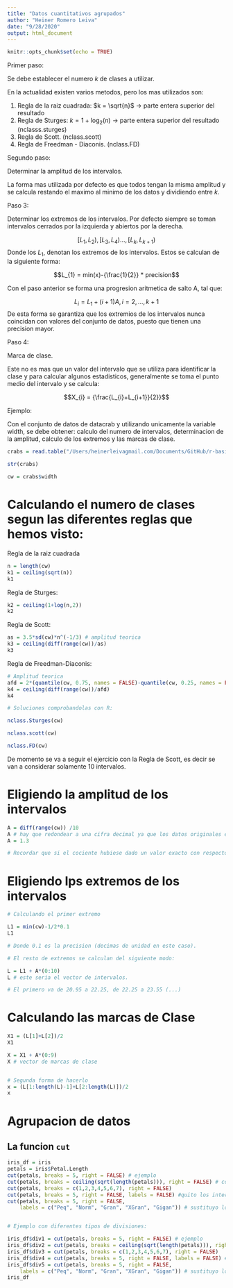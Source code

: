 ```yaml
---
title: "Datos cuantitativos agrupados"
author: "Heiner Romero Leiva"
date: "9/28/2020"
output: html_document
---
```


```r
knitr::opts_chunk$set(echo = TRUE)
```

Primer paso:

Se debe establecer el numero $k$ de clases a utilizar. 

En la actualidad existen varios metodos, pero los mas utilizados son:

1. Regla de la raiz cuadrada: $k = \sqrt{n}$ -> parte entera superior del resultado
2. Regla de Sturges: $k = 1 + \log_{2}(n)$ -> parte entera superior del resultado (nclasss.sturges)
3. Regla de Scott. (nclass.scott)
4. Regla de Freedman - Diaconis.  (nclass.FD)

Segundo paso:

Determinar la amplitud de los intervalos. 

La forma mas utilizada por defecto es que todos tengan la misma amplitud y se calcula restando el maximo al minimo de los datos y dividiendo entre $k$.

Paso 3:

Determinar los extremos de los intervalos. Por defecto siempre se toman intervalos cerrados por la izquierda y abiertos por la derecha. 

$$[L_{1}, L_{2}), [L_{3}, L_{4})..., [L_{k}, L_{k+1})$$
Donde los $L_{1}$, denotan los extremos de los intervalos. Estos se calculan de la siguiente forma:

$$L_{1} = min(x)-{\frac{1}{2}} * precision$$

Con el paso anterior se forma una progresion aritmetica de salto A, tal que:

$$L_{i} = L_{1} + (i+1)A,       i = 2, ..., k + 1$$
De esta forma se garantiza que los extremios de los intervalos nunca coincidan con valores del conjunto de datos, puesto que tienen una precision mayor. 

Paso 4: 

Marca de clase. 

Este no es mas que un valor del intervalo que se utiliza para identificar la clase y para calcular algunos estadisticos, generalmente se toma el punto medio del intervalo y se calcula:

$$X_{i} = {\frac{L_{i}+L_{i+1}}{2}}$$

Ejemplo:

Con el conjunto de datos de datacrab y utilizando unicamente la variable width, se debe obtener: calculo del numero de intervalos, determinacion de la amplitud, calculo de los extremos y las marcas de clase. 

```r
crabs = read.table("/Users/heinerleivagmail.com/Documents/GitHub/r-basic/data/datacrab.txt", header = TRUE)

str(crabs)

cw = crabs$width
```

# Calculando el numero de clases segun las diferentes reglas que hemos visto:

Regla de la raiz cuadrada

```r
n = length(cw)
k1 = ceiling(sqrt(n))
k1
```

Regla de Sturges:

```r
k2 = ceiling(1+log(n,2))
k2
```

Regla de Scott:

```r
as = 3.5*sd(cw)*n^(-1/3) # amplitud teorica
k3 = ceiling(diff(range(cw))/as)
k3
```

Regla de Freedman-Diaconis:

```r
# Amplitud teorica
afd = 2*(quantile(cw, 0.75, names = FALSE)-quantile(cw, 0.25, names = FALSE))*n^(-1/3)
k4 = ceiling(diff(range(cw))/afd)
k4
```

```r
# Soluciones comprobandolas con R:

nclass.Sturges(cw)

nclass.scott(cw)

nclass.FD(cw)

```

De momento se va a seguir el ejercicio con la Regla de Scott, es decir se van a considerar solamente 10 intervalos. 

# Eligiendo la amplitud de los intervalos

```r
A = diff(range(cw)) /10
A # hay que redondear a una cifra decimal ya que los datos originales estaban en mm y solo cuentan con un decimal. 
A = 1.3

# Recordar que si el cociente hubiese dado un valor exacto con respecto a la precision, se hubiese tenido que sumarle una unidad de precision, es decir = 1.2 se le suma uno y queda 1.3.
```

# Eligiendo lps extremos de los intervalos

```r
# Calculando el primer extremo

L1 = min(cw)-1/2*0.1
L1

# Donde 0.1 es la precision (decimas de unidad en este caso).

# El resto de extremos se calculan del siguiente modo:

L = L1 + A*(0:10)
L # este seria el vector de intervalos. 

# El primero va de 20.95 a 22.25, de 22.25 a 23.55 (...)

```

# Calculando las marcas de Clase

```r
X1 = (L[1]+L[2])/2
X1

X = X1 + A*(0:9)
X # vector de marcas de clase


# Segunda forma de hacerlo
x = (L[1:length(L)-1]+L[2:length(L)])/2
x
```


# Agrupacion de datos 

## La funcion `cut`

```r
iris_df = iris
petals = iris$Petal.Length
cut(petals, breaks = 5, right = FALSE) # ejemplo
cut(petals, breaks = ceiling(sqrt(length(petals))), right = FALSE) # con la regla de la raiz cuadrada
cut(petals, breaks = c(1,2,3,4,5,6,7), right = FALSE)
cut(petals, breaks = 5, right = FALSE, labels = FALSE) #quito los intervalos
cut(petals, breaks = 5, right = FALSE, 
    labels = c("Peq", "Norm", "Gran", "XGran", "Gigan")) # sustituyo los numeros por etiquetas


# Ejemplo con diferentes tipos de divisiones:

iris_df$div1 = cut(petals, breaks = 5, right = FALSE) # ejemplo
iris_df$div2 = cut(petals, breaks = ceiling(sqrt(length(petals))), right = FALSE) # con la regla de la raiz cuadrada
iris_df$div3 = cut(petals, breaks = c(1,2,3,4,5,6,7), right = FALSE)
iris_df$div4 = cut(petals, breaks = 5, right = FALSE, labels = FALSE) #quito los intervalos
iris_df$div5 = cut(petals, breaks = 5, right = FALSE, 
    labels = c("Peq", "Norm", "Gran", "XGran", "Gigan")) # sustituyo los numeros por etiquetas
iris_df


```















